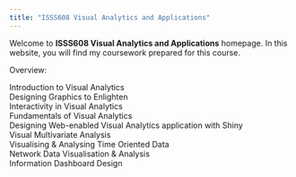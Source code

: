 ```yaml
---
title: "ISSS608 Visual Analytics and Applications"
---
```


Welcome to **ISSS608 Visual Analytics and Applications** homepage. In this website, you will find my coursework prepared for this course.

Overview:

Introduction to Visual Analytics\
Designing Graphics to Enlighten\
Interactivity in Visual Analytics\
Fundamentals of Visual Analytics\
Designing Web-enabled Visual Analytics application with Shiny\
Visual Multivariate Analysis\
Visualising & Analysing Time Oriented Data\
Network Data Visualisation & Analysis\
Information Dashboard Design
